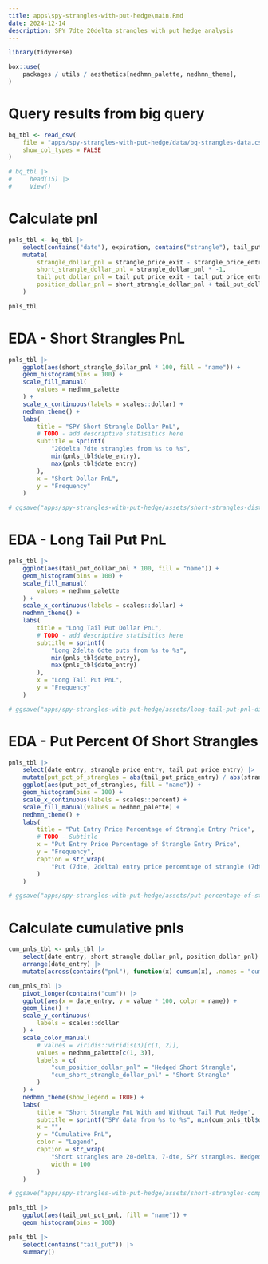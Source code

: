 ```yaml
---
title: apps\spy-strangles-with-put-hedge\main.Rmd
date: 2024-12-14
description: SPY 7dte 20delta strangles with put hedge analysis
---
```


```r
library(tidyverse)

box::use(
    packages / utils / aesthetics[nedhmn_palette, nedhmn_theme],
)
```

# Query results from big query 

```r
bq_tbl <- read_csv(
    file = "apps/spy-strangles-with-put-hedge/data/bq-strangles-data.csv",
    show_col_types = FALSE
)

# bq_tbl |>
#     head(15) |>
#     View()
```

# Calculate pnl

```r
pnls_tbl <- bq_tbl |>
    select(contains("date"), expiration, contains("strangle"), tail_put_price_entry, tail_put_price_exit) |>
    mutate(
        strangle_dollar_pnl = strangle_price_exit - strangle_price_entry,
        short_strangle_dollar_pnl = strangle_dollar_pnl * -1,
        tail_put_dollar_pnl = tail_put_price_exit - tail_put_price_entry,
        position_dollar_pnl = short_strangle_dollar_pnl + tail_put_dollar_pnl
    )

pnls_tbl
```

# EDA - Short Strangles PnL

```r
pnls_tbl |>
    ggplot(aes(short_strangle_dollar_pnl * 100, fill = "name")) +
    geom_histogram(bins = 100) +
    scale_fill_manual(
        values = nedhmn_palette
    ) +
    scale_x_continuous(labels = scales::dollar) +
    nedhmn_theme() +
    labs(
        title = "SPY Short Strangle Dollar PnL",
        # TODO - add descriptive statisitics here
        subtitle = sprintf(
            "20delta 7dte strangles from %s to %s",
            min(pnls_tbl$date_entry),
            max(pnls_tbl$date_entry)
        ),
        x = "Short Dollar PnL",
        y = "Frequency"
    )

# ggsave("apps/spy-strangles-with-put-hedge/assets/short-strangles-distribution.png", height = 4, width = 8)
```

# EDA - Long Tail Put PnL

```r
pnls_tbl |>
    ggplot(aes(tail_put_dollar_pnl * 100, fill = "name")) +
    geom_histogram(bins = 100) +
    scale_fill_manual(
        values = nedhmn_palette
    ) +
    scale_x_continuous(labels = scales::dollar) +
    nedhmn_theme() +
    labs(
        title = "Long Tail Put Dollar PnL",
        # TODO - add descriptive statisitics here
        subtitle = sprintf(
            "Long 2delta 6dte puts from %s to %s",
            min(pnls_tbl$date_entry),
            max(pnls_tbl$date_entry)
        ),
        x = "Long Tail Put PnL",
        y = "Frequency"
    )

# ggsave("apps/spy-strangles-with-put-hedge/assets/long-tail-put-pnl-distribution.png", height = 4, width = 8)
```

# EDA - Put Percent Of Short Strangles

```r
pnls_tbl |>
    select(date_entry, strangle_price_entry, tail_put_price_entry) |>
    mutate(put_pct_of_strangles = abs(tail_put_price_entry) / abs(strangle_price_entry)) |>
    ggplot(aes(put_pct_of_strangles, fill = "name")) +
    geom_histogram(bins = 100) +
    scale_x_continuous(labels = scales::percent) +
    scale_fill_manual(values = nedhmn_palette) +
    nedhmn_theme() +
    labs(
        title = "Put Entry Price Percentage of Strangle Entry Price",
        # TODO - Subtitle
        x = "Put Entry Price Percentage of Strangle Entry Price",
        y = "Frequency",
        caption = str_wrap(
            "Put (7dte, 2delta) entry price percentage of strangle (7dte, 20delta) entry price"
        )
    )

# ggsave("apps/spy-strangles-with-put-hedge/assets/put-percentage-of-strangles-distribution.png", height = 4, width = 8)
```

# Calculate cumulative pnls

```r
cum_pnls_tbl <- pnls_tbl |>
    select(date_entry, short_strangle_dollar_pnl, position_dollar_pnl) |>
    arrange(date_entry) |>
    mutate(across(contains("pnl"), function(x) cumsum(x), .names = "cum_{.col}"))

cum_pnls_tbl |>
    pivot_longer(contains("cum")) |>
    ggplot(aes(x = date_entry, y = value * 100, color = name)) +
    geom_line() +
    scale_y_continuous(
        labels = scales::dollar
    ) +
    scale_color_manual(
        # values = viridis::viridis(3)[c(1, 2)],
        values = nedhmn_palette[c(1, 3)],
        labels = c(
            "cum_position_dollar_pnl" = "Hedged Short Strangle",
            "cum_short_strangle_dollar_pnl" = "Short Strangle"
        )
    ) +
    nedhmn_theme(show_legend = TRUE) +
    labs(
        title = "Short Strangle PnL With and Without Tail Put Hedge",
        subtitle = sprintf("SPY data from %s to %s", min(cum_pnls_tbl$date_entry), max(cum_pnls_tbl$date_entry)),
        x = "",
        y = "Cumulative PnL",
        color = "Legend",
        caption = str_wrap(
            "Short strangles are 20-delta, 7-dte, SPY strangles. Hedged short strangles adds a long 2-delta put. Each leg is 1 lot.",
            width = 100
        )
    )

# ggsave("apps/spy-strangles-with-put-hedge/assets/short-strangles-comparison-line-chart.png", height = 4, width = 8)
```

```r
pnls_tbl |>
    ggplot(aes(tail_put_pct_pnl, fill = "name")) +
    geom_histogram(bins = 100)

pnls_tbl |>
    select(contains("tail_put")) |>
    summary()
```
